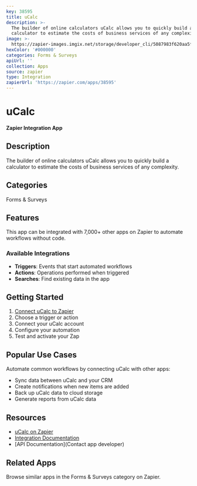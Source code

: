 ```yaml
---
key: 38595
title: uCalc
description: >-
  The builder of online calculators uCalc allows you to quickly build a
  calculator to estimate the costs of business services of any complexity.
image: >-
  https://zapier-images.imgix.net/storage/developer_cli/5087983f620aa5f7bc96af43b546d790_3.png?auto=format%2Ccompress&ixlib=python-3.0.0&q=50
hexColor: '#000000'
categories: Forms & Surveys
apiUrl: ''
collection: Apps
source: zapier
type: Integration
zapierUrl: 'https://zapier.com/apps/38595'
---
```

# uCalc

**Zapier Integration App**

## Description

The builder of online calculators uCalc allows you to quickly build a calculator to estimate the costs of business services of any complexity.

## Categories

Forms & Surveys

## Features

This app can be integrated with 7,000+ other apps on Zapier to automate workflows without code.

### Available Integrations

- **Triggers**: Events that start automated workflows
- **Actions**: Operations performed when triggered
- **Searches**: Find existing data in the app

## Getting Started

1. [Connect uCalc to Zapier](https://zapier.com/apps/38595)
2. Choose a trigger or action
3. Connect your uCalc account
4. Configure your automation
5. Test and activate your Zap

## Popular Use Cases

Automate common workflows by connecting uCalc with other apps:

- Sync data between uCalc and your CRM
- Create notifications when new items are added
- Back up uCalc data to cloud storage
- Generate reports from uCalc data

## Resources

- [uCalc on Zapier](https://zapier.com/apps/38595)
- [Integration Documentation](https://zapier.com/apps/38595/integrations)
- [API Documentation](Contact app developer)

## Related Apps

Browse similar apps in the Forms & Surveys category on Zapier.
